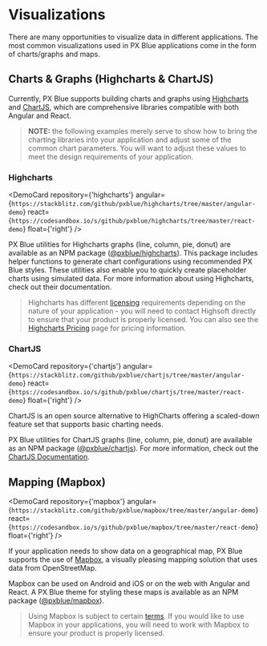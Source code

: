 
# Visualizations

There are many opportunities to visualize data in different applications. The most common visualizations used in PX Blue applications come in the form of charts/graphs and maps.

## Charts & Graphs (Highcharts & ChartJS)
Currently, PX Blue supports building charts and graphs using [Highcharts](http://www.highcharts.com) and [ChartJS](https://www.chartjs.org/), which are comprehensive libraries compatible with both Angular and React. 

>**NOTE:** the following examples merely serve to show how to bring the charting libraries into your application and adjust some of the common chart parameters. You will want to adjust these values to meet the design requirements of your application.

### Highcharts

<DemoCard repository={'highcharts'} 
    angular={`https://stackblitz.com/github/pxblue/highcharts/tree/master/angular-demo`}
    react={`https://codesandbox.io/s/github/pxblue/highcharts/tree/master/react-demo`}
    float={'right'}
/>

PX Blue utilities for Highcharts graphs (line, column, pie, donut) are available as an NPM package ([@pxblue/highcharts](https://www.npmjs.com/package/@pxblue/highcharts)). 
This package includes helper functions to generate chart configurations using recommended PX Blue styles. 
These utilities also enable you to quickly create placeholder charts using simulated data. For more information about using Highcharts, check out their documentation.

> Highcharts has different [licensing](https://shop.highsoft.com/faq) requirements depending on the nature of your application - you will need to contact Highsoft directly to ensure that your product is properly licensed. You can also see the [Highcharts Pricing](https://shop.highsoft.com/highcharts/) page for pricing information.

### ChartJS 

<DemoCard repository={'chartjs'} 
    angular={`https://stackblitz.com/github/pxblue/chartjs/tree/master/angular-demo`}
    react={`https://codesandbox.io/s/github/pxblue/chartjs/tree/master/react-demo`}
    float={'right'}
/>

ChartJS is an open source alternative to HighCharts offering a scaled-down feature set that supports basic charting needs.

PX Blue utilities for ChartJS graphs (line, column, pie, donut) are available as an NPM package ([@pxblue/chartjs](https://www.npmjs.com/package/@pxblue/chartjs)). For more information, check out the [ChartJS Documentation](https://www.chartjs.org/).

## Mapping (Mapbox)

<DemoCard repository={'mapbox'} 
    angular={`https://stackblitz.com/github/pxblue/mapbox/tree/master/angular-demo`}
    react={`https://codesandbox.io/s/github/pxblue/mapbox/tree/master/react-demo`}
    float={'right'}
/>

If your application needs to show data on a geographical map, PX Blue supports the use of [Mapbox](https://www.mapbox.com/), a visually pleasing mapping solution that uses data from OpenStreetMap.

Mapbox can be used on Android and iOS or on the web with Angular and React. A PX Blue theme for styling these maps is available as an NPM package ([@pxblue/mapbox](https://www.npmjs.com/package/@pxblue/mapbox)).

> Using Mapbox is subject to certain [terms](https://www.mapbox.com/pricing/). If you would like to use Mapbox in your applications, you will need to work with Mapbox to ensure your product is properly licensed.


